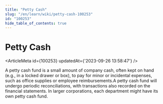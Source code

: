 ```yaml
---
title: "Petty Cash"
slug: "/en/learn/wiki/petty-cash-100253"
id: "100253"
hide_table_of_contents: true
---
```



# Petty Cash

<ArticleMeta id={100253} updatedAt={'2023-09-26 13:58:47'} />
<div className='border-solid border-b border-t-0 my-4 border-[var(--ifm-color-gray-300)]' />

A petty cash fund is a small amount of company cash, often kept on hand (e.g., in a locked drawer or box), to pay for minor or incidental expenses, such as office supplies or employee reimbursements.A petty cash fund will undergo periodic reconciliations, with transactions also recorded on the financial statements. In larger corporations, each department might have its own petty cash fund.
